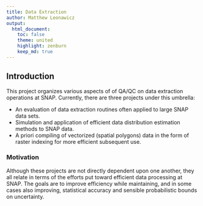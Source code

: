 ```yaml
---
title: Data Extraction
author: Matthew Leonawicz
output:
  html_document:
    toc: false
    theme: united
    highlight: zenburn
    keep_md: true
---
```


## Introduction
This project organizes various aspects of of QA/QC on data extraction operations at SNAP.
Currently, there are three projects under this umbrella:

* An evaluation of data extraction routines often applied to large SNAP data sets.
* Simulation and application of efficient data distribution estimation methods to SNAP data.
* A priori compiling of vectorized (spatial polygons) data in the form of raster indexing for more efficient subsequent use.

### Motivation
Although these projects are not directly dependent upon one another, they all relate in terms of the efforts put toward efficient data processing at SNAP.
The goals are to improve efficiency while maintaining, and in some cases also improving, statistical accuracy and sensible probabilistic bounds on uncertainty.
